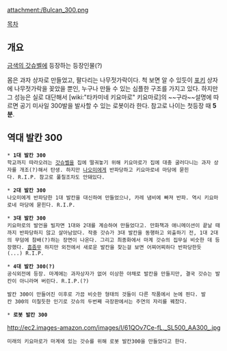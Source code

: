 {{{+1 バルカン 300 / Bulcan 300 }}}

attachment:/Bulcan_300.png

[[목차]]

== 개요 ==
[[금색의 갓슈벨]]에 등장하는 등장인물(?)

몸은 과자 상자로 만들었고, 팔다리는 나무젓가락이다. 척 보면 알 수 있듯이 [[포키]] 상자에 나무젓가락을 꽂았을 뿐인, 누구나 만들 수 있는 심플한 구조를 가지고 있다. 하지만 그 성능은 실로 대단해서 [wiki:"타카미네 키요마로" 키요마로]의 ~~구라~~설명에 따르면 공기 미사일 300발을 발사할 수 있는 로봇이라 한다. 참고로 나이는 첫등장 때 '''5분'''.

== 역대 발칸 300 ==
 * '''1대 발칸 300'''
 학교까지 따라오려는 [[갓슈벨]]을 집에 떨궈놓기 위해 키요마로가 집에 대충 굴러다니는 과자 상자를 개조(?)해서 탄생. 하지만 [[나오미]]에게 반파당하고 키요마로네 마당에 묻힌다. R.I.P. 참고로 풀칠조차도 안돼있다.

 * '''2대 발칸 300'''
 나오미에게 반파당한 1대 발칸을 대신하여 만들었으나, 카레 냄비에 빠져 반파. 역시 키요마로네 마당에 묻힌다. R.I.P.

 * '''3대 발칸 300'''
 키요마로의 발언을 빌자면 1대와 2대를 계승하여 만들었다고. 만화책과 애니메이션이 끝날 때까지 반파당하지 않고 살아남았다. 작중 갓슈가 3대 발칸을 동행하고 외출하기 전, 1대 2대의 무덤에 참배(?)하는 장면이 나온다. 그리고 최종화에서 마계 갓슈의 집무실 비슷한 데 등장했다. [[흠좀무]] 하지만 외전에서 새로운 발칸을 찾는걸 보면 어찌어찌하다 반파당한듯(...) R.I.P.

 * '''4대 발칸 300(?)'''
 공식외전에 등장. 마계에는 과자상자가 없어 이상한 야채로 발칸을 만들지만, 결국 갓슈는 발칸이 아니라며 버린다. R.I.P.(?)

 발칸 300이 만들어진 이후로 가끔 비슷한 형태의 것들이 다른 작품에서 눈에 띈다. 발칸 300의 미칠듯한 인기로 갓슈의 두번째 극장판에서는 주연의 자리를 꿰찼다.

 * '''로봇 발칸 300'''
http://ec2.images-amazon.com/images/I/61QOv7Ce-fL._SL500_AA300_.jpg
 미래의 키요마로가 마계에 있는 갓슈를 위해 로봇 발칸300을 만들었다고 한다.
